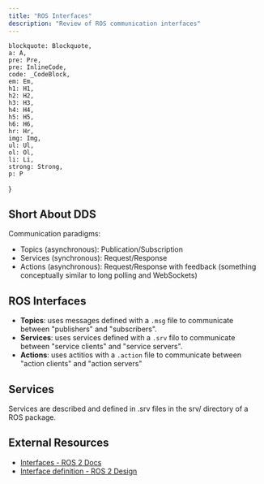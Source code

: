 ```yaml
---
title: "ROS Interfaces"
description: "Review of ROS communication interfaces"
---
```


    blockquote: Blockquote,
    a: A,
    pre: Pre,
    pre: InlineCode,
    code: _CodeBlock,
    em: Em,
    h1: H1,
    h2: H2,
    h3: H3,
    h4: H4,
    h5: H5,
    h6: H6,
    hr: Hr,
    img: Img,
    ul: Ul,
    ol: Ol,
    li: Li,
    strong: Strong,
    p: P
}

## Short About DDS

Communication paradigms:
- Topics (asynchronous): Publication/Subscription
- Services (synchronous): Request/Response
- Actions (asynchronous): Request/Response with feedback (something conceptually similar to long polling and WebSockets)

## ROS Interfaces

- **Topics**: uses messages defined with a `.msg` file to communicate between "publishers" and "subscribers".
- **Services**: uses services defined with a `.srv` filo to communicate between "service clients" and "service servers".
- **Actions**: uses actitios with a `.action` file to communicate between "action clients" and "action servers"


## Services

Services are described and defined in .srv files in the srv/ directory of a ROS package.

## External Resources

- [Interfaces - ROS 2 Docs](https://docs.ros.org/en/humble/Concepts/Basic/About-Interfaces.html)
- [Interface definition - ROS 2 Design](https://design.ros2.org/articles/interface_definition.html#naming-of-messages-and-services)

